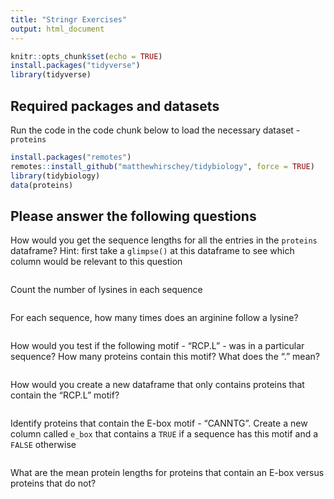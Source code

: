 ```yaml
---
title: "Stringr Exercises"
output: html_document
---
```


```r
knitr::opts_chunk$set(echo = TRUE)
install.packages("tidyverse")
library(tidyverse)
```

## Required packages and datasets

Run the code in the code chunk below to load the necessary dataset -  `proteins`

```r
install.packages("remotes")
remotes::install_github("matthewhirschey/tidybiology", force = TRUE)
library(tidybiology)
data(proteins)
```

## Please answer the following questions

How would you get the sequence lengths for all the entries in the `proteins` dataframe? Hint: first take a `glimpse()` at this dataframe to see which column would be relevant to this question

```r

```

Count the number of lysines in each sequence

```r

```

For each sequence, how many times does an arginine follow a lysine?

```r

```

How would you test if the following motif - "RCP.L" - was in a particular sequence? How many proteins contain this motif? What does the "." mean?

```r

```

How would you create a new dataframe that only contains proteins that contain the "RCP.L" motif?

```r

```

Identify proteins that contain the E-box motif - "CANNTG". Create a new column called `e_box` that contains a `TRUE` if a sequence has this motif and a `FALSE` otherwise

```r

```

What are the mean protein lengths for proteins that contain an E-box versus proteins that do not?

```r

```

